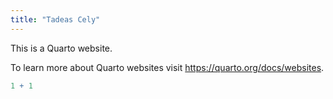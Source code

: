 ```yaml
---
title: "Tadeas Cely"
---
```


This is a Quarto website.

To learn more about Quarto websites visit <https://quarto.org/docs/websites>.

```r
1 + 1
```
